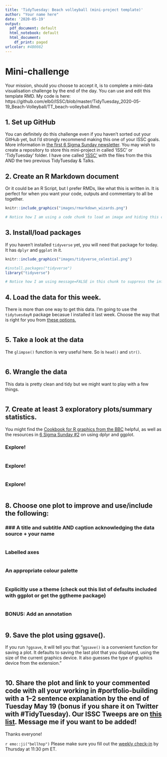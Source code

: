 ```yaml
---
title: 'TidyTuesday: Beach volleyball (mini-project template)'
author: "Your name here"
date: '2020-05-19'
output:
  pdf_document: default
  html_notebook: default
  html_document:
    df_print: paged
urlcolor: #4B0082
---
```


# Mini-challenge

Your mission, should you choose to accept it, is to complete a mini-data visualisation challenge by the end of the day. You can use and edit this template RMD. My code is here: https://github.com/elb0/ISSC/blob/master/TidyTuesday_2020-05-19_Beach-Volleyball/TT_beach-volleyball.Rmd. 

## 1. Set up GitHub

You can definitely do this challenge even if you haven't sorted out your GitHub yet, but I'd strongly recommend making this one of your ISSC goals. More information in [the first 6 Sigma Sunday newsletter](https://utoronto.sharepoint.com/sites/ArtSci-STA/ISSC/SitePages/6.aspx). You may wish to create a repository to store this mini-project in called 'ISSC' or 'TidyTuesday' folder. I have one called ['ISSC'](https://github.com/elb0/ISSC) with the files from the this AND the two previous TidyTuesday & Talks.

## 2. Create an R Markdown document 
Or it could be an R Script, but I prefer RMDs, like what this is written in. It is perfect for when you want your code, outputs and commentary to all be together.

```r
knitr::include_graphics("images/rmarkdown_wizards.png")

# Notice how I am using a code chunk to load an image and hiding this code with echo=FALSE
```

## 3. Install/load packages

If you haven't installed `tidyverse` yet, you will need that package for today. It has `dplyr` and `ggplot` in it.
```r
knitr::include_graphics("images/tidyverse_celestial.png")
```

```r
#install.packages("tidyverse")
library("tidyverse")

# Notice how I am using message=FALSE in this chunk to suppress the information about loading tidyverse. I don't what this as part of my final document because it isn't very pretty. Always suppress with care though, and if you're running in to issues, make sure to check this.
```


## 4. Load the data for this week.

There is more than one way to get this data. I'm going to use the `tidytuesdayR` package becasue I installed it last week. Choose the way that is right for you from [these options.](https://github.com/rfordatascience/tidytuesday/blob/master/data/2020/2020-05-19/readme.md#get-the-data-here)

```r

```

## 5. Take a look at the data

The `glimpse()` function is very useful here. So is `head()` and `str()`.

```r

```

## 6. Wrangle the data
This data is pretty clean and tidy but we might want to play with a few things.

```r

```


## 7. Create at least 3 exploratory plots/summary statistics.

You might find the [Cookbook for R graphics from the BBC](https://bbc.github.io/rcookbook/) helpful, as well as the resources in [6 Sigma Sunday #2](https://utoronto.sharepoint.com/sites/ArtSci-STA/ISSC/SitePages/6%CF%83-Sunday--2.aspx) on using dplyr and ggplot.

### Explore!

```r

```

### Explore!

```r

```

### Explore!

```r

```


## 8. Choose one plot to improve and use/include the following:

### ### A title and subtitle AND caption acknowledging the data source + your name
```r

```

### Labelled axes
```r

```


### An appropriate colour palette
```r

```

### Explicitly use a theme (check out this list of defaults included with ggplot or get the ggtheme package)
```r

```

### BONUS: Add an annotation
```r

```


## 9. Save the plot using ggsave().

If you run `?ggsave`, it will tell you that "`ggsave()` is a convenient function for saving a plot. It defaults to saving the last plot that you displayed, using the size of the current graphics device. It also guesses the type of graphics device from the extension."

```r

```


## 10. Share the plot and link to your commented code with all your working in #portfolio-building with a 1–2 sentence explanation by the end of Tuesday May 19 (bonus if you share it on Twitter with #TidyTuesday). Our ISSC Tweeps are on [this list](https://twitter.com/i/lists/1258455620111515648/members). Message me if you want to be added!


Thanks everyone! 

`r emo::ji("bellhop")` Please make sure you fill out the [weekly check-in](https://forms.office.com/Pages/ResponsePage.aspx?id=JsKqeAMvTUuQN7RtVsVSEOKHUU3SzAJJhmOKjJhDWEpUMFhXUVE4WUNBNzNKUEhCNDBBS1QwN0tSNC4u) by Thursday at 11:30 pm ET. 